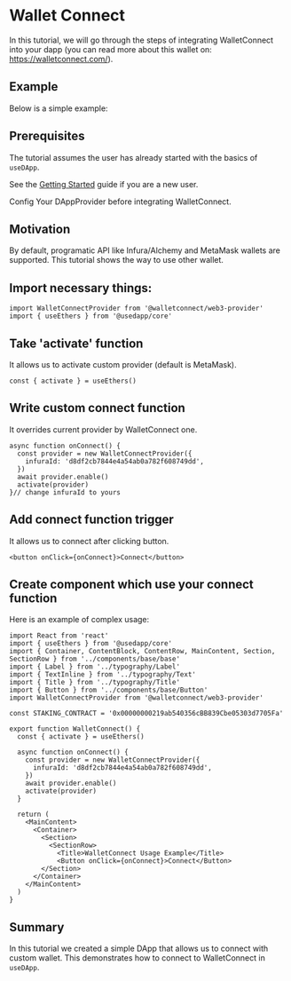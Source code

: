 # Wallet Connect

In this tutorial, we will go through the steps of integrating WalletConnect into your dapp (you can read more about this wallet on: https://walletconnect.com/).

## Example

Below is a simple example:


<ExampleContainer example={WalletConnectExample}/>

## Prerequisites

The tutorial assumes the user has already started with the basics of `useDApp`.

See the [Getting Started](/docs) guide if you are a new user.

Config Your DAppProvider before integrating WalletConnect.

## Motivation

By default, programatic API like Infura/Alchemy and MetaMask wallets are supported.
This tutorial shows the way to use other wallet.

## Import necessary things:

```tsx
import WalletConnectProvider from '@walletconnect/web3-provider'
import { useEthers } from '@usedapp/core'
```

## Take 'activate' function

It allows us to activate custom provider (default is MetaMask).

```tsx
const { activate } = useEthers()
```

## Write custom connect function

It overrides current provider by WalletConnect one.

```tsx
async function onConnect() {
  const provider = new WalletConnectProvider({
    infuraId: 'd8df2cb7844e4a54ab0a782f608749dd',
  })
  await provider.enable()
  activate(provider)
}// change infuraId to yours
```

## Add connect function trigger

It allows us to connect after clicking button.
```tsx
<button onClick={onConnect}>Connect</button>
```

## Create component which use your connect function

Here is an example of complex usage:

```tsx title="example/pages/WalletConnect.tsx"
import React from 'react'
import { useEthers } from '@usedapp/core'
import { Container, ContentBlock, ContentRow, MainContent, Section, SectionRow } from '../components/base/base'
import { Label } from '../typography/Label'
import { TextInline } from '../typography/Text'
import { Title } from '../typography/Title'
import { Button } from '../components/base/Button'
import WalletConnectProvider from '@walletconnect/web3-provider'

const STAKING_CONTRACT = '0x00000000219ab540356cBB839Cbe05303d7705Fa'

export function WalletConnect() {
  const { activate } = useEthers()

  async function onConnect() {
    const provider = new WalletConnectProvider({
      infuraId: 'd8df2cb7844e4a54ab0a782f608749dd',
    })
    await provider.enable()
    activate(provider)
  }

  return (
    <MainContent>
      <Container>
        <Section>
          <SectionRow>
            <Title>WalletConnect Usage Example</Title>
            <Button onClick={onConnect}>Connect</Button>
        </Section>
      </Container>
    </MainContent>
  )
}
```

## Summary

In this tutorial we created a simple DApp that allows us to connect with custom wallet. This demonstrates how to connect to WalletConnect in `useDApp`. 
